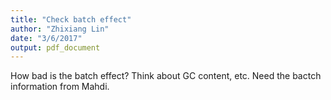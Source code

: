 ```yaml
---
title: "Check batch effect"
author: "Zhixiang Lin"
date: "3/6/2017"
output: pdf_document
---
```


How bad is the batch effect? Think about GC content, etc. Need the bactch information from Mahdi.